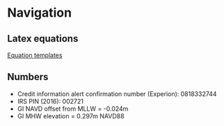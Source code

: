 = Navigation =

== Latex equations ==
[[Equation templates]]

== Numbers ==
* Credit information alert confirmation number (Experion): 0818332744
* IRS PIN (2016): 002721
* GI NAVD offset from MLLW = -0.024m
* GI MHW elevation = 0.297m NAVD88 
